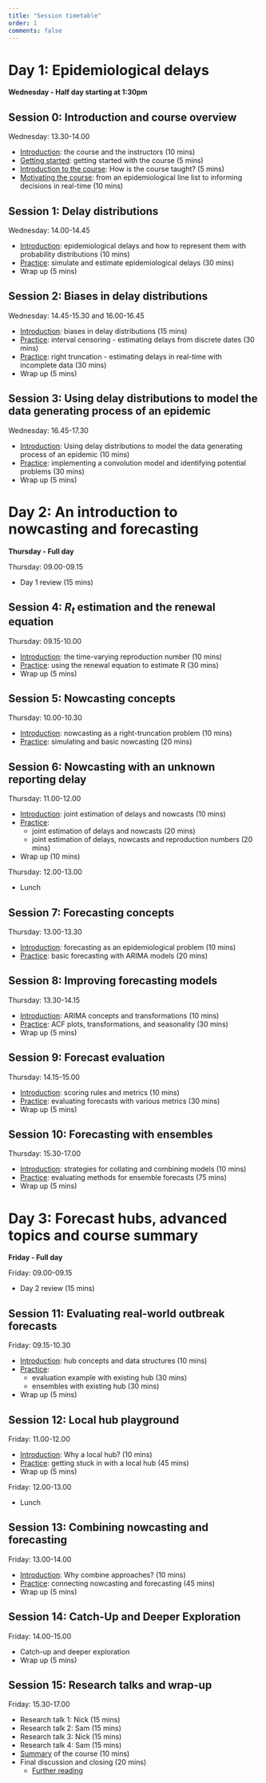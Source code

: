 ```yaml
---
title: "Session timetable"
order: 1
comments: false
---
```


# Day 1: Epidemiological delays

**Wednesday - Half day starting at 1:30pm**

## Session 0: Introduction and course overview

Wednesday: 13.30-14.00

-   [Introduction](../sessions/slides/introduction-to-the-course-and-the-instructors): the course and the instructors (10 mins)
-   [Getting started](../getting-started): getting started with the course (5 mins)
-   [Introduction to the course](../sessions/introduction-and-course-overview): How is the course taught? (5 mins)
-   [Motivating the course](../sessions/slides/from-line-list-to-decisions): from an epidemiological line list to informing decisions in real-time (10 mins)

## Session 1: Delay distributions

Wednesday: 14.00-14.45

-   [Introduction](../sessions/slides/introduction-to-epidemiological-delays): epidemiological delays and how to represent them with probability distributions (10 mins)
-   [Practice](../sessions/delay-distributions): simulate and estimate epidemiological delays (30 mins)
-   Wrap up (5 mins)

## Session 2: Biases in delay distributions

Wednesday: 14.45-15.30 and 16.00-16.45

-   [Introduction](../sessions/slides/introduction-to-biases-in-epidemiological-delays): biases in delay distributions (15 mins)
-   [Practice](../sessions/biases-in-delay-distributions): interval censoring - estimating delays from discrete dates (30 mins)
-   [Practice](../sessions/biases-in-delay-distributions): right truncation - estimating delays in real-time with incomplete data (30 mins)
-   Wrap up (5 mins)

## Session 3: Using delay distributions to model the data generating process of an epidemic

Wednesday: 16.45-17.30

-   [Introduction](../sessions/slides/convolutions): Using delay distributions to model the data generating process of an epidemic (10 mins)
-   [Practice](../sessions/using-delay-distributions-to-model-the-data-generating-process-of-an-epidemic): implementing a convolution model and identifying potential problems (30 mins)
-   Wrap up (5 mins)

# Day 2: An introduction to nowcasting and forecasting

**Thursday - Full day**

Thursday: 09.00-09.15

-   Day 1 review (15 mins)

## Session 4: $R_t$ estimation and the renewal equation

Thursday: 09.15-10.00

-   [Introduction](../sessions/slides/introduction-to-reproduction-number): the time-varying reproduction number (10 mins)
-   [Practice](../sessions/R-estimation-and-the-renewal-equation): using the renewal equation to estimate R (30 mins)
-   Wrap up (5 mins)

## Session 5: Nowcasting concepts

Thursday: 10.00-10.30

-   [Introduction](../sessions/slides/introduction-to-nowcasting): nowcasting as a right-truncation problem (10 mins)
-   [Practice](../sessions/nowcasting): simulating and basic nowcasting (20 mins)

## Session 6: Nowcasting with an unknown reporting delay

Thursday: 11.00-12.00

-   [Introduction](../sessions/slides/introduction-to-joint-estimation-of-nowcasting-and-reporting-delays): joint estimation of delays and nowcasts (10 mins)
-   [Practice](../sessions/joint-nowcasting):
    -   joint estimation of delays and nowcasts (20 mins)
    -   joint estimation of delays, nowcasts and reproduction numbers (20 mins)
-   Wrap up (10 mins)

Thursday: 12.00-13.00

-   Lunch

## Session 7: Forecasting concepts

Thursday: 13.00-13.30

-   [Introduction](../sessions/slides/introduction-to-forecasting): forecasting as an epidemiological problem (10 mins)
-   [Practice](../sessions/forecasting-concepts): basic forecasting with ARIMA models (20 mins)

## Session 8: Improving forecasting models

Thursday: 13.30-14.15

-   [Introduction](../sessions/slides/improving-forecasting-models): ARIMA concepts and transformations (10 mins)
-   [Practice](../sessions/improving-forecasting-models): ACF plots, transformations, and seasonality (30 mins)
-   Wrap up (5 mins)

## Session 9: Forecast evaluation

Thursday: 14.15-15.00

-   [Introduction](../sessions/slides/forecast-evaluation): scoring rules and metrics (10 mins)
-   [Practice](../sessions/forecast-evaluation): evaluating forecasts with various metrics (30 mins)
-   Wrap up (5 mins)

## Session 10: Forecasting with ensembles

Thursday: 15.30-17.00

-   [Introduction](../sessions/slides/introduction-to-ensembles): strategies for collating and combining models (10 mins)
-   [Practice](../sessions/forecast-ensembles): evaluating methods for ensemble forecasts (75 mins)
-   Wrap up (5 mins)

# Day 3: Forecast hubs, advanced topics and course summary

**Friday - Full day**

Friday: 09.00-09.15

-   Day 2 review (15 mins)

## Session 11: Evaluating real-world outbreak forecasts

Friday: 09.15-10.30

-   [Introduction](../sessions/slides/forecast-hubs): hub concepts and data structures (10 mins)
-   [Practice](../sessions/forecast-hubs):
    -   evaluation example with existing hub (30 mins)
    -   ensembles with existing hub (30 mins)
-   Wrap up (5 mins)

## Session 12: Local hub playground

Friday: 11.00-12.00

-   [Introduction](../sessions/slides/hub-playground): Why a local hub? (10 mins)
-   [Practice](../sessions/hub-playground): getting stuck in with a local hub (45 mins)
-   Wrap up (5 mins)

Friday: 12.00-13.00

-   Lunch

## Session 13: Combining nowcasting and forecasting

Friday: 13.00-14.00

-   [Introduction](../sessions/slides/forecasting-nowcasting): Why combine approaches? (10 mins)
-   [Practice](../sessions/forecasting-nowcasting): connecting nowcasting and forecasting (45 mins)
-   Wrap up (5 mins)

## Session 14: Catch-Up and Deeper Exploration

Friday: 14.00-15.00

-   Catch-up and deeper exploration
-   Wrap up (5 mins)

## Session 15: Research talks and wrap-up

Friday: 15.30-17.00

-   Research talk 1: Nick (15 mins)
-   Research talk 2: Sam (15 mins)
-   Research talk 3: Nick (15 mins)
-   Research talk 4: Sam (15 mins)
-   [Summary](../sessions/slides/closing) of the course (10 mins)
-   Final discussion and closing (20 mins)
    -   [Further reading](../sessions/end-of-course-summary-and-discussion)
